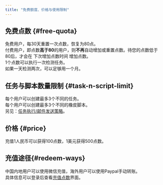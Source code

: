 ---
title: "免费额度、价格与使用限制"
---
## 免费点数 {#free-quota}
免费用户，每30天重置一次点数，恢复为80点。  
付费用户，即点数**高于80**的用户，则**不再**自动增加或重置点数。待您的点数低于80后，才会在 下次增加点数时间 增加点数。  
1个点数可以执行一次检测任务。  
如果一天检测两次，可以足够用一个月。  

## 任务与脚本数量限制 {#task-n-script-limit}  
每个用户可以创建最多3个不同的任务。  
每个用户可以创建最多3个不同的橡皮脚本。  
另见：[任务执行/邮件发送策略](03_task_and_email_strategy.mdx)。

## 价格 {#price}  
充值1人民币可以获得100点数，1美元获得500点数。  

## 充值途径{#redeem-ways}  
中国内地用户可以使用微信充值，海外用户可以使用Paypal手动转账。  
具体信息可以登录后查看[充值点数](https://monit.or.passby.me/zh/member/redeem)界面。  


